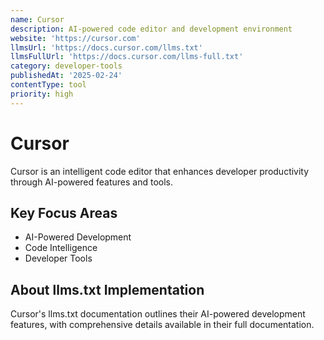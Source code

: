 ```yaml
---
name: Cursor
description: AI-powered code editor and development environment
website: 'https://cursor.com'
llmsUrl: 'https://docs.cursor.com/llms.txt'
llmsFullUrl: 'https://docs.cursor.com/llms-full.txt'
category: developer-tools
publishedAt: '2025-02-24'
contentType: tool
priority: high
---
```


# Cursor

Cursor is an intelligent code editor that enhances developer productivity through AI-powered features and tools.

## Key Focus Areas

- AI-Powered Development
- Code Intelligence
- Developer Tools

## About llms.txt Implementation

Cursor's llms.txt documentation outlines their AI-powered development features, with comprehensive details available in their full documentation.
